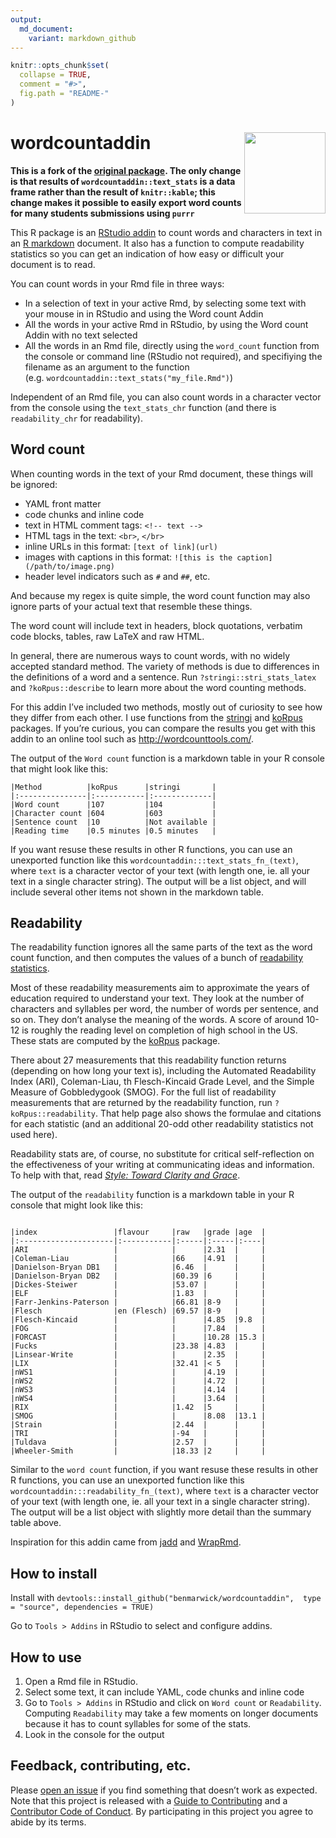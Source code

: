 ```yaml
---
output:
  md_document:
    variant: markdown_github
---
```




<!-- README.md is generated from README.Rmd. Please edit that file -->

```r
knitr::opts_chunk$set(
  collapse = TRUE,
  comment = "#>",
  fig.path = "README-"
)
```


# wordcountaddin <img src="inst/logo.png" align="right" height="130" />

**This is a fork of the [original package](https://github.com/benmarwick/wordcountaddin). The only change is that results of `wordcountaddin::text_stats` is a data frame rather than the result of `knitr::kable`; this change makes it possible to easily export word counts for many students submissions using `purrr`**

This R package is an [RStudio addin](https://rstudio.github.io/rstudioaddins/) to count words and characters in text in an [R markdown](http://rmarkdown.rstudio.com/) document. It also has a function to compute readability statistics so you can get an indication of how easy or difficult your document is to read. 

You can count words in your Rmd file in three ways:

- In a selection of text in your active Rmd, by selecting some text with your mouse in in RStudio and using the Word count Addin   
- All the words in your active Rmd in RStudio, by using the Word count Addin  with no text selected
- All the words in an Rmd file, directly using the `word_count` function from the console or command line (RStudio not required), and specifiying the filename as an argument to the function (e.g. `wordcountaddin::text_stats("my_file.Rmd")`)

Independent of an Rmd file, you can also count words in a character vector from the console using the `text_stats_chr` function (and there is `readability_chr` for readability). 

## Word count

When counting words in the text of your Rmd document, these things will be ignored:

- YAML front matter    
- code chunks and inline code
- text in HTML comment tags: `<!-- text -->` 
- HTML tags in the text: `<br>`,  `</br>`
- inline URLs in this format: `[text of link](url)`
- images with captions in this format: `![this is the caption](/path/to/image.png)`
- header level indicators such as `#` and `##`, etc.

And because my regex is quite simple, the word count function may also ignore parts of your actual text that resemble these things. 

The word count will include text in headers, block quotations, verbatim code blocks, tables, raw LaTeX and raw HTML. 

In general, there are numerous ways to count words, with no widely accepted standard method. The variety of methods is due to differences in the definitions of a word and a sentence. Run `?stringi::stri_stats_latex` and `?koRpus::describe` to learn more about the word counting methods.

For this addin I've included two methods, mostly out of curiosity to see how they differ from each other. I use functions from the  [stringi](https://cran.r-project.org/web/packages/stringi/index.html) and [koRpus](https://cran.r-project.org/web/packages/koRpus/index.html) packages. If you're curious, you can compare the results you get with this addin to an online tool such as <http://wordcounttools.com/>.

The output of the `Word count` function is a markdown table in your R console that might look like this:

```
|Method          |koRpus      |stringi       |
|:---------------|:-----------|:-------------|
|Word count      |107         |104           |
|Character count |604         |603           |
|Sentence count  |10          |Not available |
|Reading time    |0.5 minutes |0.5 minutes   |
```

If you want resuse these results in other R functions, you can use an unexported function like this `wordcountaddin:::text_stats_fn_(text)`, where `text` is a character vector of your text (with length one, ie. all your text in a single character string). The output will be a list object, and will include several other items not shown in the markdown table.

## Readability 

The readability function ignores all the same parts of the text as the word count function, and then computes the values of a bunch of [readability statistics](https://en.wikipedia.org/wiki/Readability_test).

Most of these readability measurements aim to approximate the years of education required to understand your text. They look at the number of characters and syllables per word, the number of words per sentence, and so on. They don't analyse the meaning of the words. A score of around 10-12 is roughly the reading level on completion of high school in the US. These stats are computed by the [koRpus](https://cran.r-project.org/web/packages/koRpus/index.html) package. 

There about 27 measurements that this readability function returns (depending on how long your text is), including the Automated Readability Index (ARI), Coleman-Liau, th Flesch-Kincaid Grade Level, and the Simple Measure of Gobbledygook (SMOG). For the full list of readability measurements that are returned by the readability function, run `?koRpus::readability`. That help page also shows the formulae and citations for each statistic (and an additional 20-odd other readability statistics not used here). 

Readability stats are, of course, no substitute for critical self-reflection on the effectiveness of your writing at communicating ideas and information. To help with that, read [_Style: Toward Clarity and Grace_](http://www.amazon.com/dp/0226899152).


The output of the `readability` function is a markdown table in your R console that might look like this:

```

|index                 |flavour     |raw   |grade |age  |
|:---------------------|:-----------|:-----|:-----|:----|
|ARI                   |            |      |2.31  |     |
|Coleman-Liau          |            |66    |4.91  |     |
|Danielson-Bryan DB1   |            |6.46  |      |     |
|Danielson-Bryan DB2   |            |60.39 |6     |     |
|Dickes-Steiwer        |            |53.07 |      |     |
|ELF                   |            |1.83  |      |     |
|Farr-Jenkins-Paterson |            |66.81 |8-9   |     |
|Flesch                |en (Flesch) |69.57 |8-9   |     |
|Flesch-Kincaid        |            |      |4.85  |9.8  |
|FOG                   |            |      |7.84  |     |
|FORCAST               |            |      |10.28 |15.3 |
|Fucks                 |            |23.38 |4.83  |     |
|Linsear-Write         |            |      |2.35  |     |
|LIX                   |            |32.41 |< 5   |     |
|nWS1                  |            |      |4.19  |     |
|nWS2                  |            |      |4.72  |     |
|nWS3                  |            |      |4.14  |     |
|nWS4                  |            |      |3.64  |     |
|RIX                   |            |1.42  |5     |     |
|SMOG                  |            |      |8.08  |13.1 |
|Strain                |            |2.44  |      |     |
|TRI                   |            |-94   |      |     |
|Tuldava               |            |2.57  |      |     |
|Wheeler-Smith         |            |18.33 |2     |     |
```

Similar to the `word count` function, if you want resuse these results in other R functions, you can use an unexported function like this `wordcountaddin:::readability_fn_(text)`, where `text` is a character vector of your text (with length one, ie. all your text in a single character string). The output will be a list object with slightly more detail than the summary table above. 

Inspiration for this addin came from [jadd](https://github.com/jennybc/jadd) and [WrapRmd](https://github.com/tjmahr/WrapRmd). 

## How to install

Install with `devtools::install_github("benmarwick/wordcountaddin",  type = "source", dependencies = TRUE)`

Go to `Tools > Addins` in RStudio to select and configure addins. 

## How to use

1. Open a Rmd file in RStudio.  
2. Select some text, it can include YAML, code chunks and inline code   
3. Go to `Tools > Addins` in RStudio and click on `Word count` or `Readability`. Computing `Readability` may take a few moments on longer documents because it has to count syllables for some of the stats.
4. Look in the console for the output   


## Feedback, contributing, etc.

Please [open an issue](https://github.com/benmarwick/wordcountaddin/issues/new) if you find something that doesn't work as expected. Note that this project is released with a [Guide to Contributing](CONTRIBUTING.md) and a [Contributor Code of Conduct](CONDUCT.md). By participating in this project you agree to abide by its terms.
